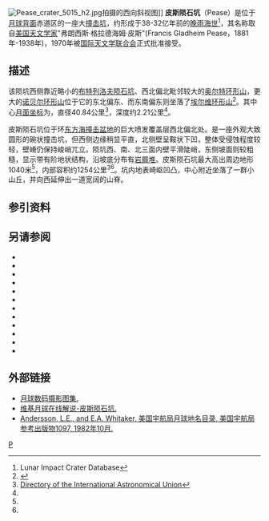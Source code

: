 {{lunar crater data|
 image=Pease crater WAC.jpg|240px|
 caption=[[月球勘测轨道飞行器|月球勘测轨道飞行器]]拍摄的图像|
 latitude=12.51|
 N_or_S=N|
 longitude=106.3|
 E_or_W=W|
 diameter=40.84公里|
 depth=2.21公里|
 colong=102|
 eponym=弗朗西斯·格·皮斯}}
[[Image:Pease_crater_5015_h2.jpg|thumb]]拍摄的西向斜视图]]
'''皮斯陨石坑'''（Pease）是位于[[月球背面|月球背面]]赤道区的一座大[[撞击坑|撞击坑]]，约形成于38-32亿年前的[[晚雨海世|晚雨海世]]<ref name=LICD>Lunar Impact Crater Database</ref>，其名称取自[[美国|美国]][[天文学家|天文学家]]"弗朗西斯·格拉德海姆·皮斯"(Francis Gladheim Pease，1881年-1938年)，1970年被[[国际天文学联合会|国际天文学联合会]]正式批准接受。

==描述==  
该陨坑西侧靠近略小的[[布特列洛夫陨石坑|布特列洛夫陨石坑]]、西北偏北毗邻较大的[[奥尔特环形山|奥尔特环形山]]，更大的[[诺贝尔环形山|诺贝尔环形山]]位于它的东北偏东、而东南偏东则坐落了[[埃尔维环形山|埃尔维环形山]]<ref>{{Cite web |url=http://planetarynames.wr.usgs.gov/images/Lunar/lac_35_wac.pdf |title=Crater Pease on the map LAC-35. |accessdate=2017-03-26 |archive-date=2016-12-27 |archive-url=https://web.archive.org/web/20161227043719/https://planetarynames.wr.usgs.gov/images/Lunar/lac_35_wac.pdf |dead-url=no }}</ref>。其中心[[月面坐标|月面坐标]]为{{Coord|12.51|N|106.3|W|globe:Moon|nogoogle=1|noosm=1}}，直径40.84公里<ref name="IAU">[http://planetarynames.wr.usgs.gov/Feature/4628 Directory of the International Astronomical Union]</ref>，深度约2.21公里<ref name="LICD"/>。

皮斯陨石坑位于环[[东方海|东方海撞击盆地]]的巨大喷发覆盖层西北偏北处。是一座外观大致圆形的碗状撞击坑，但西侧边缘稍显平直，北侧壁呈鞍状下凹，整体受侵蚀程度较轻，壁嵴仍保持峻峭兀立。陨坑西、南、北三面内壁平滑陡峭，东侧坡面则较粗糙，显示带有阶地状结构，沿坡底分布有[[岩屑堆|岩屑堆]]。皮斯陨石坑最大高出周边地形1040米<ref name="LICD"/>，内部容积约1254公里<sup>3</sup><ref name="LICD"/>。坑内地表崎岖凹凸，中心附近坐落了一群小山丘，并向西延伸出一道宽阔的山脊。

==参引资料==
{{Reflist}}

==另请参阅==
{{refbegin}}
* {{cite book
  | last1 = Andersson
  | first1 = L. E.
  | last2 = Whitaker
  | first2 = E. A.
  | authorlink2 = Ewen Whitaker
  | date = 1982
  | title = [[NASA|NASA]] Catalogue of Lunar Nomenclature
  | publisher = NASA RP-1097
  | ref = harv
  }}
* {{cite web
  | last = Blue
  | first = Jennifer
  | date = July 25, 2007
  | title = Gazetteer of Planetary Nomenclature
  | publisher = [[United_States_Geological_Survey|USGS]]
  | url = http://planetarynames.wr.usgs.gov/
  | accessdate = 2007-08-05
  | ref = harv
  | archive-date = 2014-09-24
  | archive-url = https://web.archive.org/web/20140924155446/http://planetarynames.wr.usgs.gov/Page/GANYMEDE/target
  | dead-url = no
  }}
* {{cite book
  | last1 = Bussey
  | first1 = B.
  | authorlink1 = Ben Bussey
  | last2 = Spudis
  | first2 = P.
  | authorlink2 = Paul Spudis
  | date = 2004
  | title = The Clementine Atlas of the Moon
  | publisher = Cambridge University Press
  | location = New York
  | isbn = 978-0-521-81528-4
  | ref = harv
  }}
* {{cite book
  | last1 = Cocks
  | first1 = Elijah E.
  | last2 = Cocks
  | first2 = Josiah C.
  | date = 1995
  | title = Who's Who on the Moon: A Biographical Dictionary of Lunar Nomenclature
  | url = https://archive.org/details/isbn_9780936389271
  | publisher = Tudor Publishers
  | isbn = 978-0-936389-27-1
  | ref = harv
  }}
* {{cite web
  | last = McDowell
  | first = Jonathan
  | date = July 15, 2007
  | url = http://host.planet4589.org/astro/lunar/
  | title = Lunar Nomenclature
  | publisher = Jonathan's Space Report
  | accessdate = 2007-10-24
  | ref = harv
  | archive-date = 2012-05-26
  | archive-url = https://www.webcitation.org/67wcYNfK3?url=http://host.planet4589.org/astro/lunar/
  | dead-url = no
  }}
* {{cite journal| last1 = Menzel| first1 = D. H.| last2 = Minnaert| first2 = M.| last3 = Levin| first3 = B.| last4 = Dollfus| first4 = A.| last5 = Bell| first5 = B.| title = Report on Lunar Nomenclature by the Working Group of Commission 17 of the IAU| doi = 10.1007/BF00171763| journal = Space Science Reviews| volume = 12| issue = 2| pages = 136–186| date = 1971| bibcode = 1971SSRv...12..136M| ref = harv}}
* {{cite book
  | first = Patrick
  | last = Moore
  | authorlink = Patrick Moore
  | date = 2001
  | title = On the Moon
  | url = https://archive.org/details/patrickmooreonmo00patr
  | publisher = Sterling Publishing Co.
  | isbn = 978-0-304-35469-6
  | ref = harv
  }}
* {{cite book
  | first = Fred W.
  | last = Price
  | date = 1988
  | title = The Moon Observer's Handbook
  | publisher = Cambridge University Press
  | isbn = 978-0-521-33500-3
  | ref = harv
  }}
* {{cite book
  | last = Rükl
  | first = Antonín
  | authorlink = Antonín Rükl
  | date = 1990
  | title = Atlas of the Moon
  | publisher = Kalmbach Books
  | isbn = 978-0-913135-17-4
  | ref = harv
  }}
* {{cite book
  | last = Webb
  | first = Rev. T. W.
  | authorlink = Thomas William Webb
  | date = 1962
  | title = Celestial Objects for Common Telescopes
  | url = https://archive.org/details/celestialobjects00webb
  | edition = 6th revised
  | publisher = Dover
  | isbn = 978-0-486-20917-3
  | ref = harv
  }}
* {{cite book
  | first = Ewen A.
  | last = Whitaker
  | authorlink = Ewen Whitaker
  | date = 1999
  | title = Mapping and Naming the Moon
  | publisher = Cambridge University Press
  | isbn = 978-0-521-62248-6
  | ref = harv
  }}
* {{cite book
  | first = Peter T.
  | last = Wlasuk
  | date = 2000
  | title = Observing the Moon
  | publisher = Springer
  | isbn = 978-1-85233-193-1
  | ref = harv
 }}
{{refend}}

==外部链接==
*[http://www.lpi.usra.edu/resources/lunar_orbiter/bin/srch_nam.shtml?Pease%7C0 月球数码摄影图集.] {{Wayback|url=http://www.lpi.usra.edu/resources/lunar_orbiter/bin/srch_nam.shtml?Pease%7C0 |date=20160813055451 }}
*[http://the-moon.wikispaces.com/Pease 维基月球在线解说-皮斯陨石坑.] {{Wayback|url=http://the-moon.wikispaces.com/Pease |date=20180506200714 }}
*[http://planet4589.org/astro/lunar/RP-1097.pdf Andersson, L.E., and E.A. Whitaker, 美国宇航局月球地名目录, 美国宇航局参考出版物1097, 1982年10月.] {{Wayback|url=http://planet4589.org/astro/lunar/RP-1097.pdf |date=20141006125838 }}

[[Category:月球环形山|P]]
{{月球環形山 (O-Q)}}